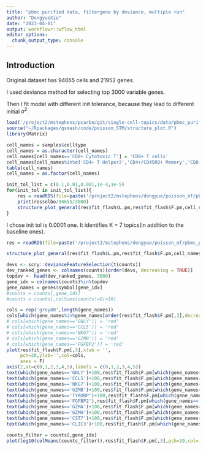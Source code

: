 ```yaml
---
title: "pbmc purified data, filtergene by deviance, multiple run"
author: "DongyueXie"
date: "2023-04-01"
output: workflowr::wflow_html
editor_options:
  chunk_output_type: console
---
```


## Introduction

Original dataset has 94655 cells and 21952 genes.

I used deviance method for selecting top 3000 variable genes.

Then I fit model with different init tolerance, because they lead to different initial $\sigma^2$.

```r
load('/project2/mstephens/pcarbo/git/single-cell-topics/data/pbmc_purified.RData')
source("~/Rpackages/gsmash/code/poisson_STM/structure_plot.R")
library(Matrix)
```

```r
cell_names = samples$celltype
cell_names = as.character(cell_names)
cell_names[cell_names=='CD8+ Cytotoxic T'] = 'CD8+ T cells'
cell_names[cell_names%in%c('CD4+ T Helper2','CD4+/CD45RO+ Memory','CD8+/CD45RA+ Naive Cytotoxic','CD4+/CD45RA+/CD25- Naive T','CD4+/CD25 T Reg')] = 'Other T cells'
table(cell_names)
cell_names = as.factor(cell_names)
```

```r
init_tol_list = c(0.1,0.01,0.001,1e-4,1e-5)
for(init_tol in init_tol_list){
    res = readRDS(file=paste('/project2/mstephens/dongyue/poisson_mf/pbmc_purified/ebpmf_pbmc_3000gene_nonnegLF_inittol',init_tol,'.rds',sep=''))
    print(res$elbo/94655/3000)
    structure_plot_general(res$fit_flash$L.pm,res$fit_flash$F.pm,cell_names,LD=T,remove_l0f0 = T,title = paste('init tol=',init_tol),n_samples = 5000)
}
```


I chose init tol is 0.0001 one. It identifies K = 7 topics(in addition to the baseline ones).


```r
res = readRDS(file=paste('/project2/mstephens/dongyue/poisson_mf/pbmc_purified/ebpmf_pbmc_3000gene_nonnegLF_inittol',1e-4,'.rds',sep=''))
```

```r
structure_plot_general(res$fit_flash$L.pm,res$fit_flash$F.pm,cell_names,LD=T,remove_l0f0 = T,title = "EBPMF",n_samples = 5000)
```


```r
devs <- scry::devianceFeatureSelection(t(counts))
dev_ranked_genes <- colnames(counts)[order(devs, decreasing = TRUE)]
topdev <- head(dev_ranked_genes, 3000)
gene_idx = colnames(counts)%in%topdev
gene_names = genes$symbol[gene_idx]
#counts = counts[,gene_idx]
#counts = counts[,colSums(counts!=0)>10]
```

```r
cols = rep('grey80',length(gene_names))
cols[which(gene_names%in%gene_names[order(res$fit_flash$F.pm[,3],decreasing = T)][1:10])] = 'red'
# cols[which(gene_names=='GNLY')] = 'red'
# cols[which(gene_names=='CCL5')] = 'red'
# cols[which(gene_names=='NKG7')] = 'red'
# cols[which(gene_names=='GZMB')] = 'red'
# cols[which(gene_names=='FGFBP2')] = 'red'
plot(res$fit_flash$F.pm[,3],xlab = '',
     pch=20,ylab='',col=cols,
     axes = F)
axis(2,at=c(0,1,2,3,4,5),labels = c(0,1,2,3,4,5))
text(which(gene_names=='GNLY')+100,res$fit_flash$F.pm[which(gene_names=='GNLY'),3],label='GNLY',cex=0.8)
text(which(gene_names=='CCL5')+100,res$fit_flash$F.pm[which(gene_names=='CCL5'),3],label='CCL5',cex=0.8)
text(which(gene_names=='NKG7')+100,res$fit_flash$F.pm[which(gene_names=='NKG7'),3],label='NKG7',cex=0.8)
text(which(gene_names=='GZMB')+100,res$fit_flash$F.pm[which(gene_names=='GZMB'),3],label='GZMB',cex=0.8)
text(which(gene_names=='TYROBP')+100,res$fit_flash$F.pm[which(gene_names=='TYROBP'),3],label='TYROBP',cex=0.8)
text(which(gene_names=='FGFBP2'),res$fit_flash$F.pm[which(gene_names=='FGFBP2'),3]+0.2,label='FGFBP2',cex=0.8)
text(which(gene_names=='GZMA')+100,res$fit_flash$F.pm[which(gene_names=='GZMA'),3],label='GZMA',cex=0.8)
text(which(gene_names=='GZMH')+100,res$fit_flash$F.pm[which(gene_names=='GZMH'),3],label='GZMH',cex=0.8)
text(which(gene_names=='CST7')+100,res$fit_flash$F.pm[which(gene_names=='CST7'),3],label='CST7',cex=0.8)
text(which(gene_names=='CLIC3')+100,res$fit_flash$F.pm[which(gene_names=='CLIC3'),3],label='CLIC3',cex=0.8)
```


```r
counts_filter = counts[,gene_idx]
plot(log10(colMeans(counts_filter)),res$fit_flash$F.pm[,3],pch=19,col='grey80')


```


